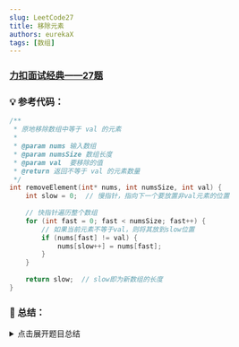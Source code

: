 ```yaml
---
slug: LeetCode27
title: 移除元素
authors: eurekaX
tags: [数组]
---
```



### <B2>[力扣面试经典——27题](https://leetcode.cn/problems/remove-element/?envType=study-plan-v2&envId=top-interview-150 "力扣")</B2>

<!-- truncate -->


### 💡 参考代码：

```c
/**
 * 原地移除数组中等于 val 的元素
 * 
 * @param nums 输入数组
 * @param numsSize 数组长度
 * @param val  要移除的值
 * @return 返回不等于 val 的元素数量
 */
int removeElement(int* nums, int numsSize, int val) {
    int slow = 0;  // 慢指针，指向下一个要放置非val元素的位置
    
    // 快指针遍历整个数组
    for (int fast = 0; fast < numsSize; fast++) {
        // 如果当前元素不等于val，则将其放到slow位置
        if (nums[fast] != val) {
            nums[slow++] = nums[fast];
        }
    }
    
    return slow;  // slow即为新数组的长度
}
```

### 📖 总结：

<details>
<summary>点击展开题目总结</summary>
# 🤔 移除元素

---

## 1️⃣ 题目核心信息

🎯 **功能描述**：原地移除数组中所有等于指定值的元素，返回剩余元素数量

📥 **输入输出**：
- **输入**：数组 `nums`、数组长度 `numsSize`、要移除的值 `val`
- **输出**：不等于 `val` 的元素数量，且这些元素位于数组前部

---

## 2️⃣ 实现原理

💡 **核心思路**：使用快慢双指针技术，快指针遍历数组，慢指针记录有效元素位置

📋 **实现步骤**：
1. 初始化慢指针指向数组开头（下一个有效元素存放位置）
2. 快指针遍历整个数组
3. 遇到不等于 `val` 的元素就放到慢指针位置，并移动慢指针
4. 返回慢指针的位置即为新数组长度

---

## 3️⃣ 关键点解析

### 🧠 初始思路 vs 最优解

#### 💭 我的初始想法
使用额外数组存储不等于 `val` 的元素，遍历完成后复制回原数组。即：
```c
int removeElement(int* nums, int numsSize, int val) {
    int tempArray[100];  // 额外数组
    int count = 0;
    
    // 第一遍遍历：复制到临时数组
    for (int i = 0; i < numsSize; i++) {
        if (nums[i] != val) {
            tempArray[count++] = nums[i];
        }
    }
    
    // 第二遍遍历：复制回原数组
    for (int i = 0; i < count; i++) {
        nums[i] = tempArray[i];
    }
    
    return count;
}
```

#### ⚡ 最优解法（双指针）

```c
int removeElement(int* nums, int numsSize, int val) {
    int slow = 0;  // 慢指针，指向下一个要放置非val元素的位置
	
    // 快指针遍历整个数组
    for (int fast = 0; fast < numsSize; fast++) {
        // 如果当前元素不等于val，则将其放到slow位置
        if (nums[fast] != val) {
            nums[slow++] = nums[fast];
        }
    }
    
    return slow;  // slow即为新数组的长度
}
```
### 🆚 对比分析

| 方面 | 初始思路 | 最优解(双指针) |
|------|----------|----------------|
| 空间复杂度 | O(n) - 需要额外数组 | O(1) - 原地操作 |
| 时间复杂度 | O(n) - 两次遍历 | O(n) - 一次遍历 |
| 代码简洁性 | 需要两个循环 | 只需一个循环 |
| 是否原地 | 否 | 是 |

### 🎯 代码技巧
- 快慢指针的经典应用
- 利用数组随机访问特性，直接覆盖无效元素
- `slow` 指针既作为索引又作为计数器

---

## 4️⃣ 使用场景

✅ **适用情况**：
- 需要原地删除数组中满足条件的元素
- 数组元素过滤操作
- 类似问题：删除重复元素、移动零等

⚠️ **前提条件**：
- 元素顺序可以改变
- 只关心前k个元素，其余位置内容无关紧要

---

## 5️⃣ 复杂度分析

⏱️ **时间复杂度**：O(n)，只需要遍历数组一次

💾 **空间复杂度**：O(1)，只使用了常数个额外变量

---

## 6️⃣ 注意事项

🚩 **边界情况**：
- 空数组：`numsSize = 0`
- 所有元素都等于 `val`
- 所有元素都不等于 `val`

💥 **易错点**：
- 忘记返回新数组长度
- 指针边界条件处理错误
- 没有正确理解"原地"的含义

测试

</details>

